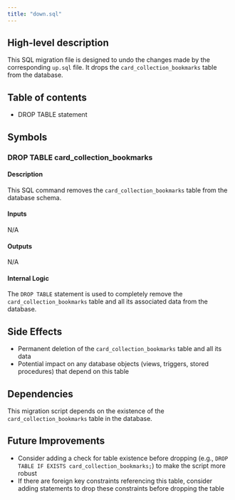 ```yaml
---
title: "down.sql"
---
```


## High-level description
This SQL migration file is designed to undo the changes made by the corresponding `up.sql` file. It drops the `card_collection_bookmarks` table from the database.

## Table of contents
- DROP TABLE statement

## Symbols

### DROP TABLE card_collection_bookmarks
#### Description
This SQL command removes the `card_collection_bookmarks` table from the database schema.

#### Inputs
N/A

#### Outputs
N/A

#### Internal Logic
The `DROP TABLE` statement is used to completely remove the `card_collection_bookmarks` table and all its associated data from the database.

## Side Effects
- Permanent deletion of the `card_collection_bookmarks` table and all its data
- Potential impact on any database objects (views, triggers, stored procedures) that depend on this table

## Dependencies
This migration script depends on the existence of the `card_collection_bookmarks` table in the database.

## Future Improvements
- Consider adding a check for table existence before dropping (e.g., `DROP TABLE IF EXISTS card_collection_bookmarks;`) to make the script more robust
- If there are foreign key constraints referencing this table, consider adding statements to drop these constraints before dropping the table